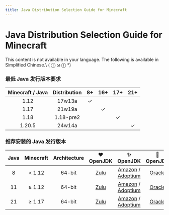 ```yaml
---
title: Java Distribution Selection Guide for Minecraft
---
```




# Java Distribution Selection Guide for Minecraft

<Callout type="error" emoji="️🚫">
  This content is not available in your language. The following is available in Simplified Chinese.\
   ( ⓛ ω ⓛ &#42;)
</Callout>

### 最低 Java 发行版本要求

| Minecraft / Java | Distribution | 8+ | 16+ | 17+ | 21+ |
| :----: | :----: | :----: | :----: | :----: | :----: |
| 1.12 | 17w13a | ✓ |  |  |  |
| 1.17 | 21w19a |  | ✓ |  |  |
| 1.18 | 1.18-pre2 |  |  | ✓ |  |
| 1.20.5 | 24w14a |  |  |  | ✓ |

### 推荐安装的 Java 发行版本

| Java | Minecraft | Architecture | ❤️ OpenJDK | ✨ OpenJDK | 💢 OpenJDK |
| :----: | :----: | :----: | :----: | :----: | :----: |
| 8 | < 1.12 | 64-bit | [Zulu](https://www.azul.com/downloads/?version=java-8-lts&package=jdk#zulu)  | [Amazon](https://docs.aws.amazon.com/corretto/latest/corretto-8-ug/downloads-list.html) / [Adoptium](https://adoptium.net/zh-CN/temurin/releases/?package=jdk&version=8) | [Oracle](https://www.oracle.com/java/technologies/javase/javase8u211-later-archive-downloads.html) |
| 11 | ≥ 1.12 | 64-bit | [Zulu](https://www.azul.com/downloads/?version=java-11-lts&package=jdk#zulu) | [Amazon](https://docs.aws.amazon.com/corretto/latest/corretto-11-ug/downloads-list.html) / [Adoptium](https://adoptium.net/zh-CN/temurin/releases/?package=jdk&version=11) | [Oracle](https://www.oracle.com/java/technologies/javase/jdk11-archive-downloads.html) |
| 21 | ≥ 1.17 | 64-bit | [Zulu](https://www.azul.com/downloads/?version=java-21-lts&package=jdk#zulu) | [Amazon](https://docs.aws.amazon.com/corretto/latest/corretto-21-ug/downloads-list.html) / [Adoptium](https://adoptium.net/zh-CN/temurin/releases/?package=jdk&version=21) | [Oracle](https://www.oracle.com/java/technologies/downloads/#java21) |